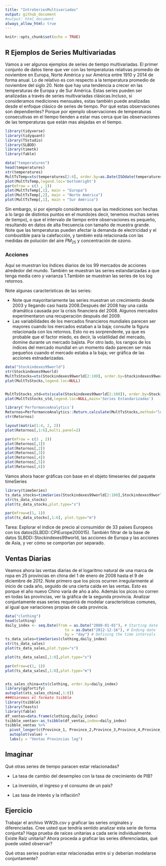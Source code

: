 ```yaml
---
title: "IntroSeriesMultivariadas"
output: github_document
#output: html_document
always_allow_html: true
---
```


```r
knitr::opts_chunk$set(echo = TRUE)
```

## R Ejemplos de Series Multivariadas



Vamos a ver algunos ejemplos de series de tiempo multivariadas. El primer conjunto de datos tiene que ver con las temperaturas relativas promedio de noviembre en Europa, Norte América y sur América entre 1910 y 2014 de forma anual. Lo de relativo es con respecto a la temperatura promedio de noviembre del siglo 20. Note que hay una tendencia a crecer en las temperaturas de Europa y de Sur América. Estas series pueden ser analizadas a través de series multivariadas clásicas.Incluso, si consideramos mediciones mensuales, estas también puede analizadas desde el enfoque clásico de series de tiempo. Por qué estas observaciones son dependientes? Porque por ejemplo observaciones de temperaturas consecutivas en el tiempo tienden a estar mas cerca que las observaciones de las temperaturas que están mas alejadas en el tiempo.

```r
library(tidyverse)
library(tidyquant)
library(TSstudio)
library(SLBDD)
library(timetk)
library(fable)

data("temperatures")
head(temperatures)
str(temperatures)
MultTsTemp=xts(temperatures[2:4], order.by=as.Date(ISOdate(temperatures$year,1,1)))
plot(MultTsTemp,legend.loc='bottomright')
par(mfrow = c(3 , 1))
plot(MultTsTemp[,1], main = "Europa")
plot(MultTsTemp[,2], main = "Norte América")
plot(MultTsTemp[,1], main = "Sur América")
```

Sin embargo, si por ejemplo consideramos que las mediciones son hechas a lo largo de distintos puntos en el mundo(es decir, tenemos muchas series de tiempo), o que el intervalo de tiempo entre observaciones es pequeño, resultando en datos de alta frecuencia con tamaño de muestra grande. Note que las temperaturas pueden afectar la demanda de electricidad y el combustible para la calefacción, y también está relacionada con las medidas de polución del aire $PM_{25}$ y concentración de ozono.

### Acciones

Aquí se muestran los índices diarios de los 99 mercados de acciones alrededor del mundo. También se muestran las series estandarizadas a que tenga media cero y varianza 1.También se muestran las series de los log retornos.

Note algunas características de las series:

* Note que mayoritariamente las series muestran un crecimiento desde 2003 y llegando casi hasta 2008.Después del 2008 hay una caída  dramática causada por la crisis financiera del 2008. Algunos mercados experimentaron una recuperación después del 2009.
* Las variabilidades de los mercados financieros mundiales parecen ser mayores cuando los mercados estaban a la baja; consulte la figura relacionada con los retornos. Esto no es sorprendente, ya que es probable que el factor miedo, es decir, la volatilidad del mercado, domine durante un mercado bajista. Por otro lado, los rangos de los índices del mercado mundial en un momento dado parecen ser más pequeños cuando el mercado estaba a la baja; ver gráfica de las acciones estnadarizadas.

```r
data("Stockindexes99world")
str(Stockindexes99world)
MultTsStocks=xts(Stockindexes99world[2:100], order.by=Stockindexes99world$Date)
plot(MultTsStocks,legend.loc=NULL)


MultTsStocks_std=xts(scale(Stockindexes99world[2:100]), order.by=Stockindexes99world$Date)
plot(MultTsStocks_std,legend.loc=NULL,main='Series Estandarizadas')

library('PerformanceAnalytics')
Retornos=PerformanceAnalytics::Return.calculate(MultTsStocks,method="log")
str(Retornos)

layout(matrix(1:4, 2, 2))
plot(Retornos[,1:6],multi.panel=2)

par(mfrow = c(3 , 2))
plot(Retornos[,1])
plot(Retornos[,2])
plot(Retornos[,3])
plot(Retornos[,4])
plot(Retornos[,5])
plot(Retornos[,6])
```
Vamos ahora hacer gráficas con base en el objeto timeseries del paquete timeSeries 
```r
library(timeSeries)
ts_data_stocks=timeSeries(Stockindexes99world[2:100],Stockindexes99world$Date)
str(ts_data_stocks)
plot(ts_data_stocks,plot.type="s")

par(mfrow=c(1, 1))
plot(ts_data_stocks[,1:6], plot.type="m")
```
Tarea: Explorar el índice de precio al consumidor de 33 países Europeos con los datos(SLBDD::CPIEurope200015). También filtrar de la base de datos SLBDD::Stockindexes99world, las acciones de Europa y las acciones de Asia, y ver cómo se comportan por separado.

## Ventas Diarias
Veamos ahora  las ventas diarias de el logaritmo natural de una marca de ropa en 25 provincias en china del 1 de enero de 2008 hasta el 9 de diciembre de 2012.
Note primero que los picos ocurren irregularmente al inicio de cada año, seguido de una cierta caída en las ventas. Esto es porque el año nuevo Chino varía de año a año. Además los picos no corren en todas las provincias, ver la gráfica de la segunda provincia. Analizar conjuntamente esas series requerirá de modelar características comunes, al igual que variaciones propias de cada provincia.

```r
data("clothing")
head(clothing)
daily_index <- seq.Date(from = as.Date("2008-01-01"), # Starting date
                           to = as.Date("2012-12-16"), # Ending date
                           by = "day") # Defining the time intervals
ts_data_sales=timeSeries(clothing,daily_index)
str(ts_data_sales)
plot(ts_data_sales,plot.type="s")

plot(ts_data_sales[,1:8],plot.type="s")

par(mfrow=c(1, 1))
plot(ts_data_sales[,1:8],plot.type="m")


xts_sales_china=xts(clothing, order.by=daily_index)
library(ggfortify)
autoplot(xts_sales_china[,1:8])
###Usaremos el formato tsibble
library(tsibble)
library(feasts)
library(fable)
df_ventas=data.frame(clothing,daily_index)
tsibble_ventas<-as_tsibble(df_ventas,index=daily_index)
tsibble_ventas %>%
  pivot_longer(c(Province_1, Province_2,Province_3,Province_4,Province_5,Province_6,Province_7,Province_8), names_to="Series") %>%
  autoplot(value) +
  labs(y = "Ventas Provincias log")
```

## Imaginar
Qué otras series de tiempo paracen estar relacionadas?

* La tasa de cambio del desempleo con la tasa de crecimiento de PIB?

* La inversión, el ingreso y el consumo de un país?

* Las tasa de interés y la inflación?



## Ejercicio


Trabajar el archivo WW2b.csv y graficar las series originales y diferenciadas.  Cree usted que tendría sentido analizar esta serie de forma conjunta?
Haga prueba de raíces unitarias a cada serie individualmente. Existe Raíz unitaria? Ahora proceda a graficar las series diferenciadas, qué puede usted observar?

Qué otras series podrían estar relacionadas entre si y deberían modelarse conjuntamente?


